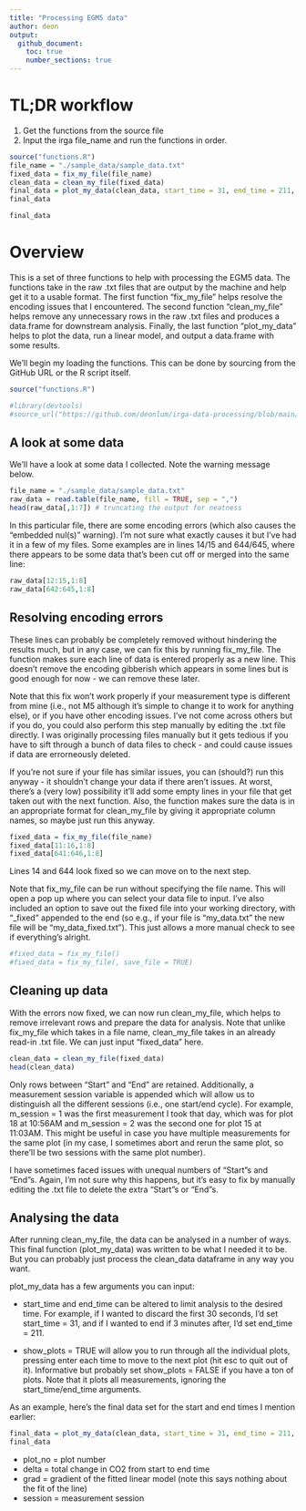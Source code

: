 ```yaml
---
title: "Processing EGM5 data"
author: deon
output:
  github_document:
    toc: true
    number_sections: true
---
```


# TL;DR workflow

(1) Get the functions from the source file 
(2) Input the irga file_name and run the functions in order.
```r
source("functions.R")
file_name = "./sample_data/sample_data.txt"
fixed_data = fix_my_file(file_name)
clean_data = clean_my_file(fixed_data)
final_data = plot_my_data(clean_data, start_time = 31, end_time = 211, show_plots = FALSE)
final_data
```
```r
final_data
```

# Overview

This is a set of three functions to help with processing the EGM5 data. The functions take in the raw .txt files that are output by the machine and help get it to a usable format. The first function "fix_my_file" helps resolve the encoding issues that I encountered. The second function "clean_my_file" helps remove any unnecessary rows in the raw .txt files and produces a data.frame for downstream analysis. Finally, the last function "plot_my_data" helps to plot the data, run a linear model, and output a data.frame with some results.

We'll begin my loading the functions. This can be done by sourcing from the GitHub URL or the R script itself.

```r
source("functions.R")

#library(devtools)
#source_url("https://github.com/deonlum/irga-data-processing/blob/main/functions.R")

```

## A look at some data
We'll have a look at some data I collected. Note the warning message below.

```r
file_name = "./sample_data/sample_data.txt"
raw_data = read.table(file_name, fill = TRUE, sep = ",")
head(raw_data[,1:7]) # truncating the output for neatness
```

In this particular file, there are some encoding errors (which also causes the "embedded nul(s)" warning). I'm not sure what exactly causes it but I've had it in a few of my files. Some examples are in lines 14/15 and 644/645, where there appears to be some data that's been cut off or merged into the same line:

```r
raw_data[12:15,1:8]
raw_data[642:645,1:8]

```

## Resolving encoding errors
These lines can probably be completely removed without hindering the results much, but in any case, we can fix this by running fix_my_file. The function makes sure each line of data is entered properly as a new line. This doesn't remove the encoding gibberish which appears in some lines but is good enough for now - we can remove these later. 

Note that this fix won't work properly if your measurement type is different from mine (i.e., not M5 although it's simple to change it to work for anything else), or if you have other encoding issues. I've not come across others but if you do, you could also perform this step manually by editing the .txt file directly. I was originally processing files manually but it gets tedious if you have to sift through a bunch of data files to check - and could cause issues if data are errorneously deleted.

If you're not sure if your file has similar issues, you can (should?) run this anyway - it shouldn't change your data if there aren't issues. At worst, there's a (very low) possibility it'll add some empty lines in your file that get taken out with the next function. Also, the function makes sure the data is in an appropriate format for clean_my_file by giving it appropriate column names, so maybe just run this anyway.

```r
fixed_data = fix_my_file(file_name)
fixed_data[11:16,1:8]
fixed_data[641:646,1:8]
```

Lines 14 and 644 look fixed so we can move on to the next step.

Note that fix_my_file can be run without specifying the file name. This will open a pop up where you can select your data file to input. I've also included an option to save out the fixed file into your working directory, with "_fixed" appended to the end (so e.g., if your file is "my_data.txt" the new file will be "my_data_fixed.txt"). This just allows a more manual check to see if everything's alright.
```r
#fixed_data = fix_my_file()
#fixed_data = fix_my_file(, save_file = TRUE)
```

## Cleaning up data
With the errors now fixed, we can now run clean_my_file, which helps to remove irrelevant rows and prepare the data for analysis. Note that unlike fix_my_file which takes in a file name, clean_my_file takes in an already read-in .txt file. We can just input "fixed_data" here.

```r
clean_data = clean_my_file(fixed_data)
head(clean_data)
```

Only rows between "Start" and "End" are retained. Additionally, a measurement session variable is appended which will allow us to distinguish all the different sessions (i.e., one start/end cycle). For example, m_session = 1 was the first measurement I took that day, which was for plot 18 at 10:56AM and m_session = 2 was the second one for plot 15 at 11:03AM. This might be useful in case you have multiple measurements for the same plot (in my case, I sometimes abort and rerun the same plot, so there'll be two sessions with the same plot number).

I have sometimes faced issues with unequal numbers of "Start"s and "End"s. Again, I'm not sure why this happens, but it's easy to fix by manually editing the .txt file to delete the extra "Start"s or "End"s.

## Analysing the data
After running clean_my_file, the data can be analysed in a number of ways. This final function (plot_my_data) was written to be what I needed it to be. But you can probably just process the clean_data dataframe in any way you want.

plot_my_data has a few arguments you can input: 

* start_time and end_time can be altered to limit analysis to the desired time. For example, if I wanted to discard the first 30 seconds, I'd set start_time = 31, and if I wanted to end if 3 minutes after, I'd set end_time = 211. 

* show_plots = TRUE will allow you to run through all the individual plots, pressing enter each time to move to the next plot (hit esc to quit out of it). Informative but probably set show_plots = FALSE if you have a ton of plots. Note that it plots all measurements, ignoring the start_time/end_time arguments.

As an example, here's the final data set for the start and end times I mention earlier:
```r
final_data = plot_my_data(clean_data, start_time = 31, end_time = 211, show_plots = FALSE)
final_data
```

* plot_no = plot number
* delta = total change in CO2 from start to end time
* grad = gradient of the fitted linear model (note this says nothing about the fit of the line)
* session = measurement session